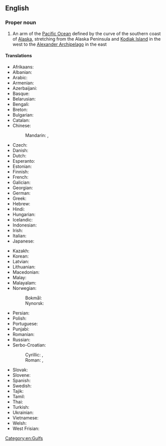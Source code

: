 ==English==
{{wikipedia}}

===Proper noun===
{{en-proper noun|head=[[gulf|Gulf]] [[of]] [[Alaska]]}}

# An arm of the [[Pacific Ocean]] defined by the curve of the southern coast of [[Alaska]], stretching from the Alaska Peninsula and [[Kodiak Island]] in the west to the [[Alexander Archipelago]] in the east

====Translations====
{{trans-top|arm of the Pacific Ocean}}
* Afrikaans: {{t|af|Golf van Alaska}}
* Albanian: {{t|sq|Gjiri i Alaskës}}
* Arabic: {{t|ar|خَلِيج أَلَاسْكَا‎|m}}
* Armenian: {{t|hy|Ալյասկայի ծոց}}
* Azerbaijani: {{t|az|Alyaska körfəzi}}
* Basque: {{t|eu|Alaskako golkoa}}
* Belarusian: {{t|be|Заліў Аляска|m}}
* Bengali: {{t|bn|আলাস্কা উপসাগর}}
* Breton: {{t|br|Pleg-mor Alaska|m}}
* Bulgarian: {{t|bg|Аляски залив|m}}
* Catalan: {{t|ca|golf d'Alaska|m}}
* Chinese:
*: Mandarin: {{t+|cmn|阿拉斯加灣}}, {{t+|cmn|阿拉斯加湾|tr=ālāsījiāwān}}
* Czech: {{t|cs|Aljašský záliv|m}}
* Danish: {{t|da|Alaskagolfen|c}}
* Dutch: {{t|nl|Golf van Alaska|f}}
* Esperanto: {{t|eo|Alaska Golfo}}
* Estonian: {{t|et|Alaska laht}}
* Finnish: {{t|fi|Alaskanlahti}}
* French: {{t|fr|golfe d'Alaska|m}}
* Galician: {{t|gl|Golfo de Alasca|m}}
* Georgian: {{t|ka|ალასკის ყურე}}
* German: {{t|de|Golf von Alaska|m}}
* Greek: {{t|el|Κόλπος της Αλάσκας|m}}
* Hebrew: {{t|he|מפרץ אלסקה|m|tr=mifráts aláska}}
* Hindi: {{t|hi|अलास्का की खाड़ी}}
* Hungarian: {{t|hu|Alaszkai-öböl}}
* Icelandic: {{t|is|Alaskaflói|m}}
* Indonesian: {{t|id|Teluk Alaska}}
* Irish: {{t|ga|Murascaill Alasca|f}}
* Italian: {{t|it|golfo dell'Alaska|m}}
* Japanese: {{t|ja|アラスカ湾|tr=Arasuka-wan}}
{{trans-mid}}
* Kazakh: {{t|kk|Аляска ағысы}}
* Korean: {{t|ko|알래스카만}}
* Latvian: {{t|lv|Aļaskas līcis|m}}
* Lithuanian: {{t|lt|Aliaskos įlanka|f}}
* Macedonian: {{t|mk|Алјаски Залив|m}}
* Malay: {{t|ms|Teluk Alaska}}
* Malayalam: {{t|ml|ഗൾഫ് ഓഫ് അലാസ്ക}}
* Norwegian:
*: Bokmål: {{t|nb|Alaskabukta|m}}
*: Nynorsk: {{t|nn|Alaskabukta|m}}
* Persian: {{t|fa|خلیج آلاسکا‎|tr=xalij-ye âlâskâ}}
* Polish: {{t|pl|Zatoka Alaska|f}}
* Portuguese: {{t|pt|Golfo do Alasca|m}}
* Punjabi: {{t|pa|ਅਲਾਸਕਾ ਦੀ ਖਾੜੀ}}
* Romanian: {{t|ro|Golful Alaska|n}}
* Russian: {{t|ru|Аля́скинский зали́в|m}}
* Serbo-Croatian: 
*: Cyrillic: {{t|sh|Аљаски залив|m}}, {{t|sh|Аљаски заљев|m}}
*: Roman: {{t|sh|Aljaski zaliv|m}}, {{t|sh|Aljaski zaljev|m}}
* Slovak: {{t|sk|Aljašský záliv|m}}
* Slovene: {{t|sl|Aljašský zaliv|m|alt=Aljaški zaliv}}
* Spanish: {{t|es|golfo de Alaska|m}}
* Swedish: {{t|sv|Alaskagolfen|c}}
* Tajik: {{t|tg|Халиҷи Аляска}}
* Tamil: {{t|ta|அலாஸ்கா வளைகுடா}}
* Thai: {{t|th|อ่าวอะแลสกา|tr=àao à-lɛ́ɛs-gâa}}
* Turkish: {{t|tr|Alaska Körfezi}}
* Ukrainian: {{t|uk|Аля́скинська зато́ка|f}}
* Vietnamese: {{t|vi|Vịnh Alaska}}
* Welsh: {{t|cy|Gwlff Alaska|m}}
* West Frisian: {{t|fy|Golf fan Alaska}}
{{trans-bottom}}

[[Category:en:Gulfs]]